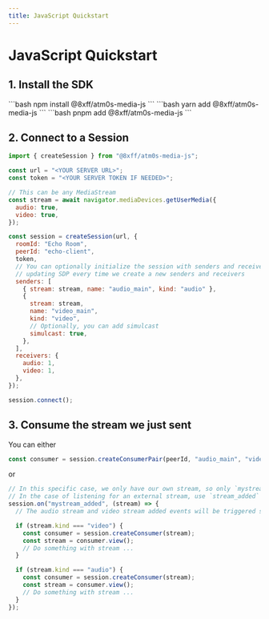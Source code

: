 ```yaml
---
title: JavaScript Quickstart
---
```



# JavaScript Quickstart

## 1. Install the SDK

<Tabs>
  <TabItem value="npm" label="npm" default>
    ```bash
    npm install @8xff/atm0s-media-js
    ```
  </TabItem>
  <TabItem value="yarn" label="Yarn">
    ```bash
    yarn add @8xff/atm0s-media-js
    ```
  </TabItem>
  <TabItem value="pnpm" label="Pnpm">
    ```bash
    pnpm add @8xff/atm0s-media-js
    ```
  </TabItem>
</Tabs>


## 2. Connect to a Session

```js
import { createSession } from "@8xff/atm0s-media-js";

const url = "<YOUR SERVER URL>";
const token = "<YOUR SERVER TOKEN IF NEEDED>";

// This can be any MediaStream
const stream = await navigator.mediaDevices.getUserMedia({
  audio: true,
  video: true,
});

const session = createSession(url, {
  roomId: "Echo Room",
  peerId: "echo-client",
  token,
  // You can optionally initialize the session with senders and receivers so we won't have to keep
  // updating SDP every time we create a new senders and receivers
  senders: [
    { stream: stream, name: "audio_main", kind: "audio" },
    {
      stream: stream,
      name: "video_main",
      kind: "video",
      // Optionally, you can add simulcast
      simulcast: true,
    },
  ],
  receivers: {
    audio: 1,
    video: 1,
  },
});

session.connect();
```

## 3. Consume the stream we just sent

You can either

```js title="Consume the stream directly using the peerId and their stream name"
const consumer = session.createConsumerPair(peerId, "audio_main", "video_main");
```

or

```ts title="Listen for stream received event"
// In this specific case, we only have our own stream, so only `mystream_added` is triggered.
// In the case of listening for an external stream, use `stream_added` instead
session.on("mystream_added", (stream) => {
  // The audio stream and video stream added events will be triggered separately

  if (stream.kind === "video") {
    const consumer = session.createConsumer(stream);
    const stream = consumer.view();
    // Do something with stream ...
  }

  if (stream.kind === "audio") {
    const consumer = session.createConsumer(stream);
    const stream = consumer.view();
    // Do something with stream ...
  }
});
```
